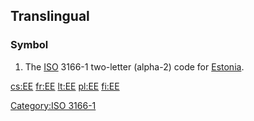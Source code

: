 {{also|ee|-ee|.ee|её}}
==Translingual==
===Symbol===
{{infl|mul|symbol}}
# The [[ISO]] 3166-1 two-letter (alpha-2) code for [[Estonia]].

[[Category:ISO 3166-1]]

[[cs:EE]]
[[fr:EE]]
[[lt:EE]]
[[pl:EE]]
[[fi:EE]]